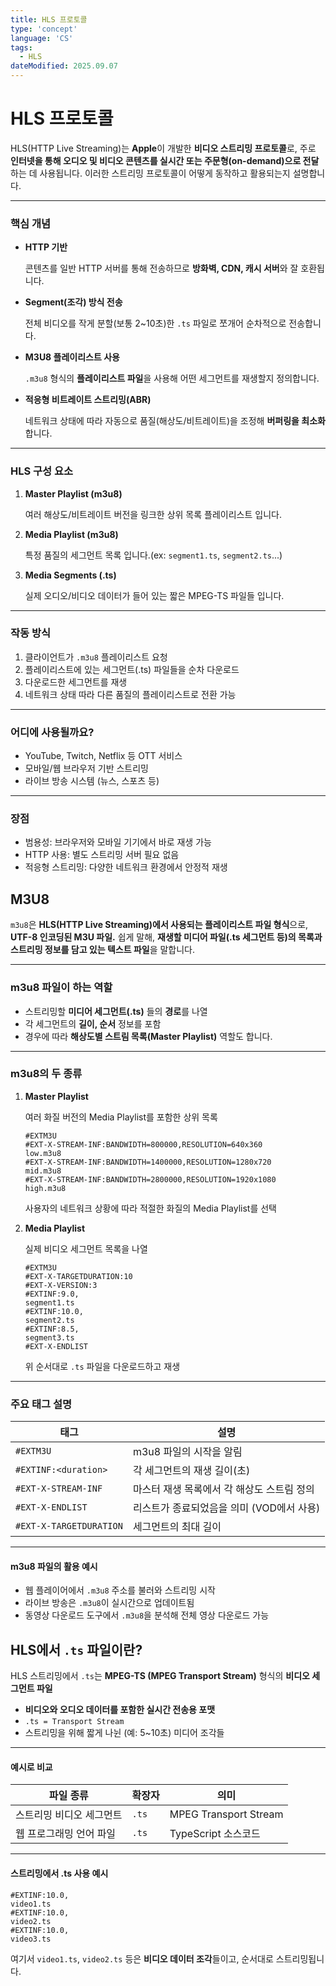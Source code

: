 ```yaml
---
title: HLS 프로토콜
type: 'concept'
language: 'CS'
tags:
  - HLS
dateModified: 2025.09.07
---
```


# HLS 프로토콜

HLS(HTTP Live Streaming)는 **Apple**이 개발한 **비디오 스트리밍 프로토콜**로, 주로 **인터넷을 통해 오디오 및 비디오 콘텐츠를 실시간 또는 주문형(on-demand)으로 전달**하는 데 사용됩니다.
이러한 스트리밍 프로토콜이 어떻게 동작하고 활용되는지 설명합니다.

---

### **핵심 개념**

- **HTTP 기반**
    
    콘텐츠를 일반 HTTP 서버를 통해 전송하므로 **방화벽, CDN, 캐시 서버**와 잘 호환됩니다.
    
- **Segment(조각) 방식 전송**
    
    전체 비디오를 작게 분할(보통 2~10초)한 `.ts` 파일로 쪼개어 순차적으로 전송합니다.
    
- **M3U8 플레이리스트 사용**
    
    `.m3u8` 형식의 **플레이리스트 파일**을 사용해 어떤 세그먼트를 재생할지 정의합니다.
    
- **적응형 비트레이트 스트리밍(ABR)**
    
    네트워크 상태에 따라 자동으로 품질(해상도/비트레이트)을 조정해 **버퍼링을 최소화**합니다.
    

---

### **HLS 구성 요소**

1. **Master Playlist (m3u8)**
    
    여러 해상도/비트레이트 버전을 링크한 상위 목록 플레이리스트 입니다.
    
2. **Media Playlist (m3u8)**
    
    특정 품질의 세그먼트 목록 입니다.(ex: `segment1.ts`, `segment2.ts`...)
    
3. **Media Segments (.ts)**
    
    실제 오디오/비디오 데이터가 들어 있는 짧은 MPEG-TS 파일들 입니다.
    

---

### 작동 방식

1. 클라이언트가 `.m3u8` 플레이리스트 요청
2. 플레이리스트에 있는 세그먼트(.ts) 파일들을 순차 다운로드
3. 다운로드한 세그먼트를 재생
4. 네트워크 상태 따라 다른 품질의 플레이리스트로 전환 가능

---

### 어디에 사용될까요?

- YouTube, Twitch, Netflix 등 OTT 서비스
- 모바일/웹 브라우저 기반 스트리밍
- 라이브 방송 시스템 (뉴스, 스포츠 등)

---

### 장점

- 범용성: 브라우저와 모바일 기기에서 바로 재생 가능
- HTTP 사용: 별도 스트리밍 서버 필요 없음
- 적응형 스트리밍: 다양한 네트워크 환경에서 안정적 재생

## M3U8

`m3u8`은 **HLS(HTTP Live Streaming)에서 사용되는 플레이리스트 파일 형식**으로, **UTF-8 인코딩된 M3U 파일.** 쉽게 말해, **재생할 미디어 파일(.ts 세그먼트 등)의 목록과 스트리밍 정보를 담고 있는 텍스트 파일**을 말합니다.

---

### m3u8 파일이 하는 역할

- 스트리밍할 **미디어 세그먼트(.ts)** 들의 **경로**를 나열
- 각 세그먼트의 **길이, 순서** 정보를 포함
- 경우에 따라 **해상도별 스트림 목록(Master Playlist)** 역할도 합니다.

---

### m3u8의 두 종류

1. **Master Playlist**
    
    여러 화질 버전의 Media Playlist를 포함한 상위 목록
    
    ```
    #EXTM3U
    #EXT-X-STREAM-INF:BANDWIDTH=800000,RESOLUTION=640x360
    low.m3u8
    #EXT-X-STREAM-INF:BANDWIDTH=1400000,RESOLUTION=1280x720
    mid.m3u8
    #EXT-X-STREAM-INF:BANDWIDTH=2800000,RESOLUTION=1920x1080
    high.m3u8
    
    ```
    
    사용자의 네트워크 상황에 따라 적절한 화질의 Media Playlist를 선택
    
2. **Media Playlist**
    
    실제 비디오 세그먼트 목록을 나열
    
    ```
    #EXTM3U
    #EXT-X-TARGETDURATION:10
    #EXT-X-VERSION:3
    #EXTINF:9.0,
    segment1.ts
    #EXTINF:10.0,
    segment2.ts
    #EXTINF:8.5,
    segment3.ts
    #EXT-X-ENDLIST
    ```
    
    위 순서대로 `.ts` 파일을 다운로드하고 재생
    

---

### 주요 태그 설명

| 태그 | 설명 |
| --- | --- |
| `#EXTM3U` | m3u8 파일의 시작을 알림 |
| `#EXTINF:<duration>` | 각 세그먼트의 재생 길이(초) |
| `#EXT-X-STREAM-INF` | 마스터 재생 목록에서 각 해상도 스트림 정의 |
| `#EXT-X-ENDLIST` | 리스트가 종료되었음을 의미 (VOD에서 사용) |
| `#EXT-X-TARGETDURATION` | 세그먼트의 최대 길이 |

---

#### m3u8 파일의 활용 예시

- 웹 플레이어에서 `.m3u8` 주소를 불러와 스트리밍 시작
- 라이브 방송은 `.m3u8`이 실시간으로 업데이트됨
- 동영상 다운로드 도구에서 `.m3u8`을 분석해 전체 영상 다운로드 가능

## HLS에서 `.ts` 파일이란?

HLS 스트리밍에서 `.ts`는 **MPEG-TS (MPEG Transport Stream)** 형식의 **비디오 세그먼트 파일**

- **비디오와 오디오 데이터를 포함한 실시간 전송용 포맷**
- `.ts = Transport Stream`
- 스트리밍을 위해 짧게 나뉜 (예: 5~10초) 미디어 조각들

---

#### 예시로 비교

| 파일 종류 | 확장자 | 의미 |
| --- | --- | --- |
| 스트리밍 비디오 세그먼트 | `.ts` | MPEG Transport Stream |
| 웹 프로그래밍 언어 파일 | `.ts` | TypeScript 소스코드 |

---

#### 스트리밍에서 .ts 사용 예시

```
#EXTINF:10.0,
video1.ts
#EXTINF:10.0,
video2.ts
#EXTINF:10.0,
video3.ts

```

여기서 `video1.ts`, `video2.ts` 등은 **비디오 데이터 조각**들이고, 순서대로 스트리밍됩니다.

